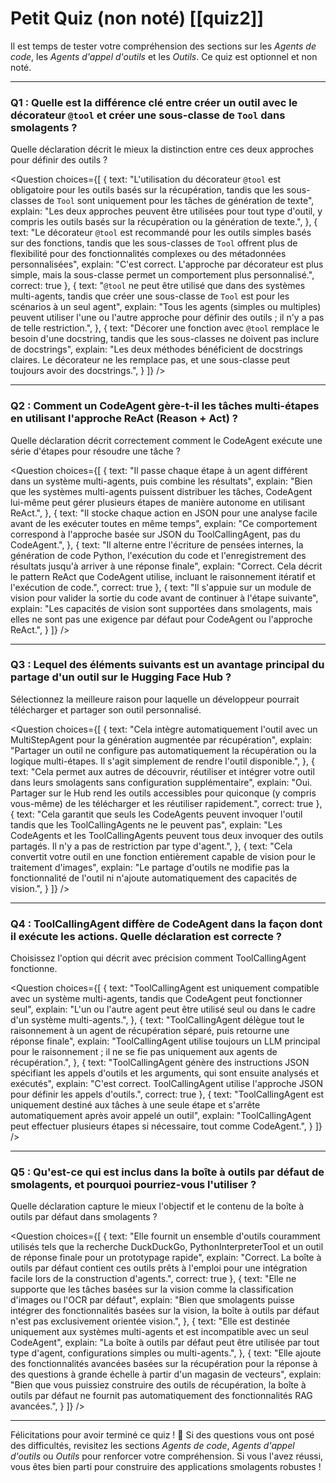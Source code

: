 # Petit Quiz (non noté) [[quiz2]]

Il est temps de tester votre compréhension des sections sur les *Agents de code*, les *Agents d'appel d'outils* et les *Outils*. Ce quiz est optionnel et non noté.

---

### Q1 : Quelle est la différence clé entre créer un outil avec le décorateur `@tool` et créer une sous-classe de `Tool` dans smolagents ?

Quelle déclaration décrit le mieux la distinction entre ces deux approches pour définir des outils ?

<Question
choices={[
  {
    text: "L'utilisation du décorateur <code>@tool</code> est obligatoire pour les outils basés sur la récupération, tandis que les sous-classes de <code>Tool</code> sont uniquement pour les tâches de génération de texte",
    explain: "Les deux approches peuvent être utilisées pour tout type d'outil, y compris les outils basés sur la récupération ou la génération de texte.",
  },
  {
    text: "Le décorateur <code>@tool</code> est recommandé pour les outils simples basés sur des fonctions, tandis que les sous-classes de <code>Tool</code> offrent plus de flexibilité pour des fonctionnalités complexes ou des métadonnées personnalisées",
    explain: "C'est correct. L'approche par décorateur est plus simple, mais la sous-classe permet un comportement plus personnalisé.",
    correct: true
  },
  {
    text: "<code>@tool</code> ne peut être utilisé que dans des systèmes multi-agents, tandis que créer une sous-classe de <code>Tool</code> est pour les scénarios à un seul agent",
    explain: "Tous les agents (simples ou multiples) peuvent utiliser l'une ou l'autre approche pour définir des outils ; il n'y a pas de telle restriction.",
  },
  {
    text: "Décorer une fonction avec <code>@tool</code> remplace le besoin d'une docstring, tandis que les sous-classes ne doivent pas inclure de docstrings",
    explain: "Les deux méthodes bénéficient de docstrings claires. Le décorateur ne les remplace pas, et une sous-classe peut toujours avoir des docstrings.",
  }
]}
/>

---

### Q2 : Comment un CodeAgent gère-t-il les tâches multi-étapes en utilisant l'approche ReAct (Reason + Act) ?

Quelle déclaration décrit correctement comment le CodeAgent exécute une série d'étapes pour résoudre une tâche ?

<Question
choices={[
  {
    text: "Il passe chaque étape à un agent différent dans un système multi-agents, puis combine les résultats",
    explain: "Bien que les systèmes multi-agents puissent distribuer les tâches, CodeAgent lui-même peut gérer plusieurs étapes de manière autonome en utilisant ReAct.",
  },
  {
    text: "Il stocke chaque action en JSON pour une analyse facile avant de les exécuter toutes en même temps",
    explain: "Ce comportement correspond à l'approche basée sur JSON du ToolCallingAgent, pas du CodeAgent.",
  },
  {
    text: "Il alterne entre l'écriture de pensées internes, la génération de code Python, l'exécution du code et l'enregistrement des résultats jusqu'à arriver à une réponse finale",
    explain: "Correct. Cela décrit le pattern ReAct que CodeAgent utilise, incluant le raisonnement itératif et l'exécution de code.",
    correct: true
  },
  {
    text: "Il s'appuie sur un module de vision pour valider la sortie du code avant de continuer à l'étape suivante",
    explain: "Les capacités de vision sont supportées dans smolagents, mais elles ne sont pas une exigence par défaut pour CodeAgent ou l'approche ReAct.",
  }
]}
/>

---

### Q3 : Lequel des éléments suivants est un avantage principal du partage d'un outil sur le Hugging Face Hub ?

Sélectionnez la meilleure raison pour laquelle un développeur pourrait télécharger et partager son outil personnalisé.

<Question
choices={[
  {
    text: "Cela intègre automatiquement l'outil avec un MultiStepAgent pour la génération augmentée par récupération",
    explain: "Partager un outil ne configure pas automatiquement la récupération ou la logique multi-étapes. Il s'agit simplement de rendre l'outil disponible.",
  },
  {
    text: "Cela permet aux autres de découvrir, réutiliser et intégrer votre outil dans leurs smolagents sans configuration supplémentaire",
    explain: "Oui. Partager sur le Hub rend les outils accessibles pour quiconque (y compris vous-même) de les télécharger et les réutiliser rapidement.",
    correct: true
  },
  {
    text: "Cela garantit que seuls les CodeAgents peuvent invoquer l'outil tandis que les ToolCallingAgents ne le peuvent pas",
    explain: "Les CodeAgents et les ToolCallingAgents peuvent tous deux invoquer des outils partagés. Il n'y a pas de restriction par type d'agent.",
  },
  {
    text: "Cela convertit votre outil en une fonction entièrement capable de vision pour le traitement d'images",
    explain: "Le partage d'outils ne modifie pas la fonctionnalité de l'outil ni n'ajoute automatiquement des capacités de vision.",
  }
]}
/>

---

### Q4 : ToolCallingAgent diffère de CodeAgent dans la façon dont il exécute les actions. Quelle déclaration est correcte ?

Choisissez l'option qui décrit avec précision comment ToolCallingAgent fonctionne.

<Question
choices={[
  {
    text: "ToolCallingAgent est uniquement compatible avec un système multi-agents, tandis que CodeAgent peut fonctionner seul",
    explain: "L'un ou l'autre agent peut être utilisé seul ou dans le cadre d'un système multi-agents.",
  },
  {
    text: "ToolCallingAgent délègue tout le raisonnement à un agent de récupération séparé, puis retourne une réponse finale",
    explain: "ToolCallingAgent utilise toujours un LLM principal pour le raisonnement ; il ne se fie pas uniquement aux agents de récupération.",
  },
  {
    text: "ToolCallingAgent génère des instructions JSON spécifiant les appels d'outils et les arguments, qui sont ensuite analysés et exécutés",
    explain: "C'est correct. ToolCallingAgent utilise l'approche JSON pour définir les appels d'outils.",
    correct: true
  },
  {
    text: "ToolCallingAgent est uniquement destiné aux tâches à une seule étape et s'arrête automatiquement après avoir appelé un outil",
    explain: "ToolCallingAgent peut effectuer plusieurs étapes si nécessaire, tout comme CodeAgent.",
  }
]}
/>

---

### Q5 : Qu'est-ce qui est inclus dans la boîte à outils par défaut de smolagents, et pourquoi pourriez-vous l'utiliser ?

Quelle déclaration capture le mieux l'objectif et le contenu de la boîte à outils par défaut dans smolagents ?

<Question
choices={[
  {
    text: "Elle fournit un ensemble d'outils couramment utilisés tels que la recherche DuckDuckGo, PythonInterpreterTool et un outil de réponse finale pour un prototypage rapide",
    explain: "Correct. La boîte à outils par défaut contient ces outils prêts à l'emploi pour une intégration facile lors de la construction d'agents.",
    correct: true
  },
  {
    text: "Elle ne supporte que les tâches basées sur la vision comme la classification d'images ou l'OCR par défaut",
    explain: "Bien que smolagents puisse intégrer des fonctionnalités basées sur la vision, la boîte à outils par défaut n'est pas exclusivement orientée vision.",
  },
  {
    text: "Elle est destinée uniquement aux systèmes multi-agents et est incompatible avec un seul CodeAgent",
    explain: "La boîte à outils par défaut peut être utilisée par tout type d'agent, configurations simples ou multi-agents.",
  },
  {
    text: "Elle ajoute des fonctionnalités avancées basées sur la récupération pour la réponse à des questions à grande échelle à partir d'un magasin de vecteurs",
    explain: "Bien que vous puissiez construire des outils de récupération, la boîte à outils par défaut ne fournit pas automatiquement des fonctionnalités RAG avancées.",
  }
]}
/>

---

Félicitations pour avoir terminé ce quiz ! 🎉 Si des questions vous ont posé des difficultés, revisitez les sections *Agents de code*, *Agents d'appel d'outils* ou *Outils* pour renforcer votre compréhension. Si vous l'avez réussi, vous êtes bien parti pour construire des applications smolagents robustes !